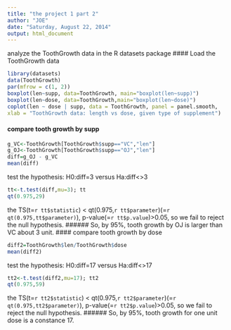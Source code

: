 ```yaml
---
title: "the project 1 part 2"
author: "JOE"
date: "Saturday, August 22, 2014"
output: html_document
---
```

analyze the ToothGrowth data in the R datasets package
#### Load the ToothGrowth data
```r
library(datasets)
data(ToothGrowth)
par(mfrow = c(1, 2))
boxplot(len~supp, data=ToothGrowth, main="boxplot(len~supp)")
boxplot(len~dose, data=ToothGrowth,main="boxplot(len~dose)")
coplot(len ~ dose | supp, data = ToothGrowth, panel = panel.smooth,
xlab = "ToothGrowth data: length vs dose, given type of supplement")
```
#### compare tooth growth by supp
```r
g_VC<-ToothGrowth[ToothGrowth$supp=="VC","len"]
g_OJ<-ToothGrowth[ToothGrowth$supp=="OJ","len"]
diff=g_OJ - g_VC
mean(diff)
```
test the hypothesis: H0:diff=3 versus Ha:diff<>3
```r
tt<-t.test(diff,mu=3); tt
qt(0.975,29)
```
the TS(t=`r tt$statistic`) < qt(0.975,`r tt$parameter`)(=`r qt(0.975,tt$parameter)`), p-value(=`r tt$p.value`)>0.05, so we fail to reject the null hypothesis.
###### So, by 95%, tooth growth by OJ is larger than VC about 3 unit.
#### compare tooth growth by dose
```r
diff2=ToothGrowth$len/ToothGrowth$dose
mean(diff2)
```
test the hypothesis: H0:diff=17 versus Ha:diff<>17
```r
tt2<-t.test(diff2,mu=17); tt2
qt(0.975,59)
```
the TS(t=`r tt2$statistic`) < qt(0.975,`r tt2$parameter`)(=`r qt(0.975,tt2$parameter)`), p-value(=`r tt2$p.value`)>0.05, so we fail to reject the null hypothesis.
###### So, by 95%, tooth growth for one unit dose is a constance 17.
